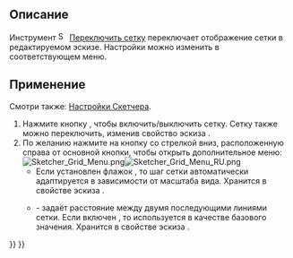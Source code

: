<languages/>

{{Docnav/ru
|[[Sketcher_ViewSection/ru|Просмотр сечения]]
|[[Sketcher_Snap/ru|Переключить привязку]]
|[[Sketcher_Workbench/ru|Скетчер]]
|IconL=Sketcher_ViewSection.svg
|IconR=Sketcher_Snap.svg
|IconC=Workbench_Sketcher.svg
}}

{{GuiCommand/ru
|Name=Sketcher Grid
|Name/ru=Переключить сетку
|Workbenches=[[Sketcher_Workbench/ru|Скетчер]]
|Version=0.21
|SeeAlso=[[Sketcher_Snap/ru|Переключить привязку]]
}}

<span id="Description"></span>
== Описание ==

<div class="mw-translate-fuzzy">
Инструмент [[Image:Sketcher_Grid.svg|16px]] [[Sketcher_Grid/ru|Переключить сетку]] переключает отображение сетки в редактируемом эскизе. Настройки можно изменить в соответствующем меню.
</div>

<span id="Usage"></span>
== Применение ==

Смотри также: [[Sketcher_Preferences/ru#Grid|Настройки Скетчера]].

<div class="mw-translate-fuzzy">
# Нажмите кнопку {{Button|[[Image:Sketcher_Grid.svg|16px]] [[Sketcher_Grid/ru|Переключить сетку]]}}, чтобы включить/выключить сетку. Сетку также можно переключить, изменив свойство эскиза {{PropertyView|Show Grid (Показать сетку)}}.
# По желанию нажмите на кнопку со стрелкой вниз, расположенную справа от основной кнопки, чтобы открыть дополнительное меню:<br>[[File:Sketcher_Grid_Menu.png]][[File:Sketcher_Grid_Menu_RU.png]]
#* Если установлен флажок {{MenuCommand|Автоматический шаг сетки}}, то шаг сетки автоматически адаптируется в зависимости от масштаба вида. Хранится в свойстве эскиза {{PropertyView|Grid Auto (Автоматическая Сетка)}}.
#* {{MenuCommand|Spacing}} - задаёт расстояние между двумя последующими линиями сетки. Если включен {{MenuCommand|Автоматический шаг сетки}}, то используется в качестве базового значения. Хранится в свойстве эскиза {{PropertyView|Grid Size (Шаг Сетки)}}.
</div>


{{Docnav/ru
|[[Sketcher_ViewSection/ru|Просмотр сечения]]
|[[Sketcher_Snap/ru|Переключить привязку]]
|[[Sketcher_Workbench/ru|Скетчер]]
|IconL=Sketcher_ViewSection.svg
|IconR=Sketcher_Snap.svg
|IconC=Workbench_Sketcher.svg
}}

{{Sketcher_Tools_navi{{#translation:}}}}
{{Userdocnavi{{#translation:}}}}